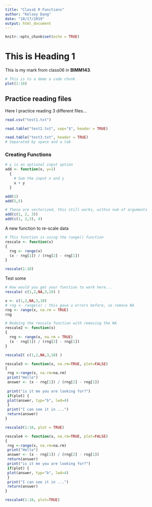 ```yaml
---
title: "Class6 R Functions"
author: "Kelsey Dang"
date: "10/17/2019"
output: html_document
---
```


```r
knitr::opts_chunk$set(echo = TRUE)
```

# This is Heading 1
This is my mark from class06 in **BIMM143**.

```r
# This is to a demo a code chunk
plot(1:10)
```


## Practice reading files
Here I practice reading 3 different files...

```r
read.csv("test1.txt")
```

```r
read.table("test2.txt", sep="$", header = TRUE)
```

```r
read.table("test3.txt", header = TRUE)
# Separated by space and a tab
```

### Creating Functions
```r
# y is an optional input option
add <- function(x, y=1)
  {
    # Sum the input x and y
    x + y
  }
```

```r
add(1)
add(5,5)

# These are vectorized, this still works, within num of arguments
add(c(1, 2, 3))
add(c(1, 2,3), 4)
```

A new function to re-scale data

```r
# This function is using the range() function
rescale <- function(x)
{
  rng <- range(x)
  (x - rng[1]) / (rng[2] - rng[1])
}

rescale(1:10)
```

Test some
```r
# How would you get your function to work here...
rescale( c(1,2,NA,3,10) )
```

```r
x <- c(1,2,NA,3,10)
# rng <- range(x) ; this gave u errors before, so remove NA
rng <- range(x, na.rm = TRUE)
rng
```

```r
# Redoing the rescale function with removing the NA
rescale2 <- function(x)
{
  rng <- range(x, na.rm = TRUE)
  (x - rng[1]) / (rng[2] - rng[1])
}

rescale2( c(1,2,NA,3,10) )
```

```r
rescale3 <- function(x, na.rm=TRUE, plot=FALSE)
{
 rng <-range(x, na.rm=na.rm)
 print("Hello")
 answer <- (x - rng[1]) / (rng[2] - rng[1])
 
 print("is it me you are looking for?")
 if(plot) {
 plot(answer, typ="b", lwd=4)
 }
 print("I can see it in ...")
 return(answer)
}
```

```r
rescale3(1:10, plot = TRUE)
```

```r
rescale4 <- function(x, na.rm=TRUE, plot=FALSE)
{
 rng <-range(x, na.rm=na.rm)
 print("Hello")
 answer <- (x - rng[1]) / (rng[2] - rng[1])
 return(answer)
 print("is it me you are looking for?")
 if(plot) {
 plot(answer, typ="b", lwd=4)
 }
 print("I can see it in ...")
 return(answer)
}

rescale4(1:10, plot=TRUE)
```









